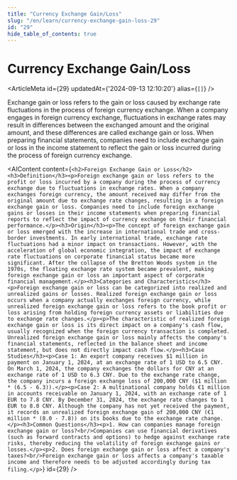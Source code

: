 ```yaml
---
title: "Currency Exchange Gain/Loss"
slug: "/en/learn/currency-exchange-gain-loss-29"
id: "29"
hide_table_of_contents: true
---
```



# Currency Exchange Gain/Loss

<ArticleMeta id={29} updatedAt={'2024-09-13 12:10:20'} alias={`[]`} />
<div className='border-solid border-b border-t-0 my-4 border-[var(--ifm-color-gray-300)]' />

Exchange gain or loss refers to the gain or loss caused by exchange rate fluctuations in the process of foreign currency exchange. When a company engages in foreign currency exchange, fluctuations in exchange rates may result in differences between the exchanged amount and the original amount, and these differences are called exchange gain or loss. When preparing financial statements, companies need to include exchange gain or loss in the income statement to reflect the gain or loss incurred during the process of foreign currency exchange.

<AIContent content={`<h2>Foreign Exchange Gain or Loss</h2><h3>Definition</h3><p>Foreign exchange gain or loss refers to the profit or loss incurred by a company during the process of currency exchange due to fluctuations in exchange rates. When a company exchanges foreign currency, the amount received may differ from the original amount due to exchange rate changes, resulting in a foreign exchange gain or loss. Companies need to include foreign exchange gains or losses in their income statements when preparing financial reports to reflect the impact of currency exchange on their financial performance.</p><h3>Origin</h3><p>The concept of foreign exchange gain or loss emerged with the increase in international trade and cross-border investments. In early international trade, exchange rate fluctuations had a minor impact on transactions. However, with the acceleration of global economic integration, the impact of exchange rate fluctuations on corporate financial status became more significant. After the collapse of the Bretton Woods system in the 1970s, the floating exchange rate system became prevalent, making foreign exchange gain or loss an important aspect of corporate financial management.</p><h3>Categories and Characteristics</h3><p>Foreign exchange gain or loss can be categorized into realized and unrealized gains or losses. Realized foreign exchange gain or loss occurs when a company actually exchanges foreign currency, while unrealized foreign exchange gain or loss refers to the book profit or loss arising from holding foreign currency assets or liabilities due to exchange rate changes.</p><p>The characteristic of realized foreign exchange gain or loss is its direct impact on a company's cash flow, usually recognized when the foreign currency transaction is completed. Unrealized foreign exchange gain or loss mainly affects the company's financial statements, reflected in the balance sheet and income statement, but does not directly impact cash flow.</p><h3>Case Studies</h3><p>Case 1: An export company receives $1 million in payment on January 1, 2024, at an exchange rate of 1 USD to 6.5 CNY. On March 1, 2024, the company exchanges the dollars for CNY at an exchange rate of 1 USD to 6.3 CNY. Due to the exchange rate change, the company incurs a foreign exchange loss of 200,000 CNY ($1 million * (6.5 - 6.3)).</p><p>Case 2: A multinational company holds €1 million in accounts receivable on January 1, 2024, with an exchange rate of 1 EUR to 7.8 CNY. By December 31, 2024, the exchange rate changes to 1 EUR to 8.0 CNY. Although the company has not yet received the payment, it records an unrealized foreign exchange gain of 200,000 CNY (€1 million * (8.0 - 7.8)) on its books due to the exchange rate change.</p><h3>Common Questions</h3><p>1. How can companies manage foreign exchange gain or loss?<br/>Companies can use financial derivatives (such as forward contracts and options) to hedge against exchange rate risks, thereby reducing the volatility of foreign exchange gains or losses.</p><p>2. Does foreign exchange gain or loss affect a company's taxes?<br/>Foreign exchange gain or loss affects a company's taxable income and therefore needs to be adjusted accordingly during tax filing.</p>`} id={29} />
